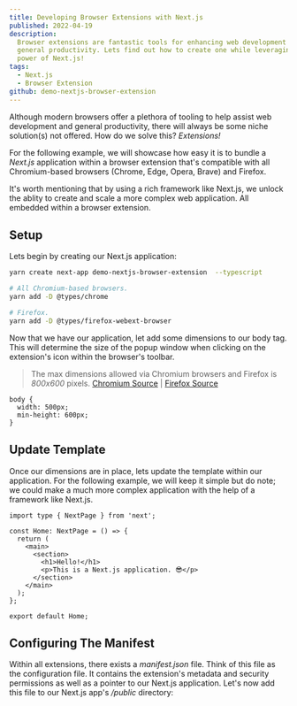 ```yaml
---
title: Developing Browser Extensions with Next.js
published: 2022-04-19
description:
  Browser extensions are fantastic tools for enhancing web development and
  general productivity. Lets find out how to create one while leveraging the
  power of Next.js!
tags:
  - Next.js
  - Browser Extension
github: demo-nextjs-browser-extension
---
```


Although modern browsers offer a plethora of tooling to help assist web
development and general productivity, there will always be some niche
solution(s) not offered. How do we solve this? _Extensions!_

For the following example, we will showcase how easy it is to bundle a _Next.js_
application within a browser extension that's compatible with all Chromium-based
browsers (Chrome, Edge, Opera, Brave) and Firefox.

It's worth mentioning that by using a rich framework like Next.js, we unlock the
ablity to create and scale a more complex web application. All embedded within a
browser extension.

## Setup

Lets begin by creating our Next.js application:

```bash
yarn create next-app demo-nextjs-browser-extension  --typescript

# All Chromium-based browsers.
yarn add -D @types/chrome

# Firefox.
yarn add -D @types/firefox-webext-browser
```

Now that we have our application, let add some dimensions to our body tag. This
will determine the size of the popup window when clicking on the extension's
icon within the browser's toolbar.

> The max dimensions allowed via Chromium browsers and Firefox is _800x600_
> pixels. [Chromium Source][chromium-dimensions] | [Firefox
> Source][firefox-dimensions]

```scss[title="globals.scss"]
body {
  width: 500px;
  min-height: 600px;
}
```

## Update Template

Once our dimensions are in place, lets update the template within our
application. For the following example, we will keep it simple but do note; we
could make a much more complex application with the help of a framework like
Next.js.

```tsx[title="index.tsx"]
import type { NextPage } from 'next';

const Home: NextPage = () => {
  return (
    <main>
      <section>
        <h1>Hello!</h1>
        <p>This is a Next.js application. 😎</p>
      </section>
    </main>
  );
};

export default Home;
```

## Configuring The Manifest

Within all extensions, there exists a _manifest.json_ file. Think of this file
as the configuration file. It contains the extension's metadata and security
permissions as well as a pointer to our Next.js application. Let's now add this
file to our Next.js app's _/public_ directory:

[chromium-dimensions]:
  https://source.chromium.org/chromium/chromium/src/+/main:chrome/browser/ui/views/extensions/extension_popup.h;l=60
[firefox-dimensions]:
  https://developer.mozilla.org/en-US/docs/Mozilla/Add-ons/WebExtensions/user_interface/Popups#popup_resizing

